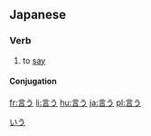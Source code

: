 ==Japanese==
{{ja-kanjitab|言}}

=== Verb ===
{{ja-verb|kk|type=1|hira=いう|rom=iu}}
#to [[say]]

==== Conjugation ====
{{ja-go-u|言|い|i}}

[[Category:1000_Japanese_basic_words|いう]]

[[fr:言う]]
[[li:言う]]
[[hu:言う]]
[[ja:言う]]
[[pl:言う]]